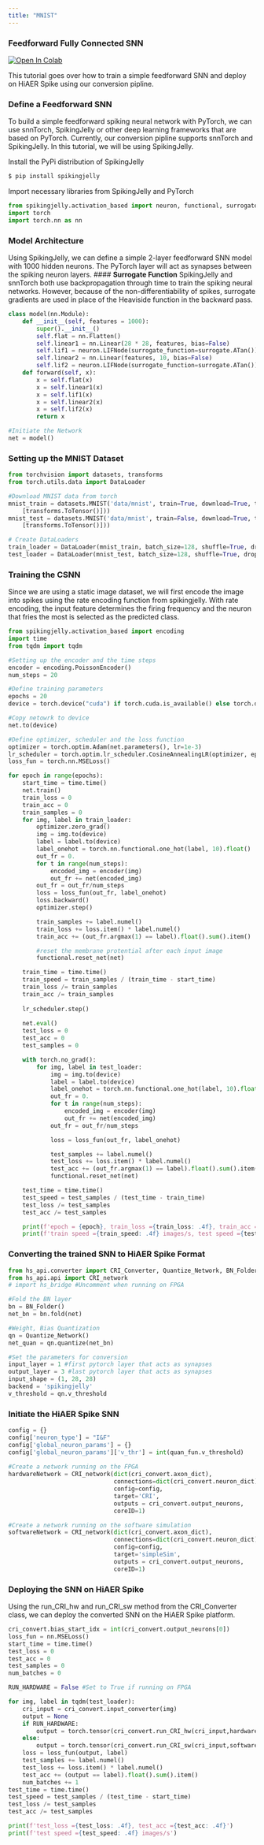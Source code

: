 ```yaml
---
title: "MNIST"
---
```


### **Feedforward Fully Connected SNN**

<a target="_blank" href="https://colab.research.google.com/github/Integrated-Systems-Neuroengineering/hiaer-spike/blob/main/notebooks/mnist.ipynb">
  <img src="https://colab.research.google.com/assets/colab-badge.svg" alt="Open In Colab"/>
</a>

This tutorial goes over how to train a simple feedforward SNN and deploy on HiAER Spike using our 
conversion pipline.

### **Define a Feedforward SNN**
To build a simple feedforward spiking neural network with PyTorch, we can use snnTorch, SpikingJelly or other deep learning frameworks that are based on PyTorch. Currently, our conversion pipline supports snnTorch and SpikingJelly. In this tutorial, we will be using SpikingJelly.

Install the PyPi distribution of SpikingJelly

```bash
$ pip install spikingjelly
```

Import necessary libraries from SpikingJelly and PyTorch

```python
from spikingjelly.activation_based import neuron, functional, surrogate, layer
import torch 
import torch.nn as nn
```

### **Model Architecture**
Using SpikingJelly, we can define a simple 2-layer feedforward SNN model with 1000 hidden neurons. The PyTorch layer will act as synapses between the spiking neuron layers. 
#### **Surrogate Function**
SpikingJelly and snnTorch both use backpropagation through time to train the spiking neural networks. However, because of the non-differentiability of spikes, surrogate gradients are used in place of the Heaviside function in the backward pass.

```python
class model(nn.Module): 
    def __init__(self, features = 1000): 
        super().__init__() 
        self.flat = nn.Flatten()
        self.linear1 = nn.Linear(28 * 28, features, bias=False) 
        self.lif1 = neuron.LIFNode(surrogate_function=surrogate.ATan()) 
        self.linear2 = nn.Linear(features, 10, bias=False) 
        self.lif2 = neuron.LIFNode(surrogate_function=surrogate.ATan()) 
    def forward(self, x): 
        x = self.flat(x)
        x = self.linear1(x) 
        x = self.lif1(x) 
        x = self.linear2(x) 
        x = self.lif2(x) 
        return x

```

```python
#Initiate the Network
net = model()
```
### **Setting up the MNIST Dataset**

```python
from torchvision import datasets, transforms
from torch.utils.data import DataLoader

#Download MNIST data from torch 
mnist_train = datasets.MNIST('data/mnist', train=True, download=True, transform=transforms.Compose(
    [transforms.ToTensor()]))
mnist_test = datasets.MNIST('data/mnist', train=False, download=True, transform=transforms.Compose(
    [transforms.ToTensor()]))

# Create DataLoaders
train_loader = DataLoader(mnist_train, batch_size=128, shuffle=True, drop_last=True)
test_loader = DataLoader(mnist_test, batch_size=128, shuffle=True, drop_last=True)
```

### **Training the CSNN**
Since we are using a static image dataset, we will first encode the image into spikes using the rate encoding function from spikingjelly. With rate encoding, the input feature determines the firing frequency and the neuron that fries the most is selected as the predicted class.  

```python
from spikingjelly.activation_based import encoding
import time
from tqdm import tqdm
```

```python
#Setting up the encoder and the time steps
encoder = encoding.PoissonEncoder()
num_steps = 20

#Define training parameters
epochs = 20
device = torch.device("cuda") if torch.cuda.is_available() else torch.device("cpu")

#Copy netowrk to device 
net.to(device)

#Define optimizer, scheduler and the loss function
optimizer = torch.optim.Adam(net.parameters(), lr=1e-3)
lr_scheduler = torch.optim.lr_scheduler.CosineAnnealingLR(optimizer, epochs)
loss_fun = torch.nn.MSELoss()
```

```python
for epoch in range(epochs):
    start_time = time.time()
    net.train()
    train_loss = 0
    train_acc = 0
    train_samples = 0
    for img, label in train_loader:
        optimizer.zero_grad()
        img = img.to(device)
        label = label.to(device)
        label_onehot = torch.nn.functional.one_hot(label, 10).float()
        out_fr = 0.
        for t in range(num_steps):
            encoded_img = encoder(img)
            out_fr += net(encoded_img)
        out_fr = out_fr/num_steps  
        loss = loss_fun(out_fr, label_onehot)
        loss.backward()
        optimizer.step()

        train_samples += label.numel()
        train_loss += loss.item() * label.numel()
        train_acc += (out_fr.argmax(1) == label).float().sum().item()

        #reset the membrane protential after each input image
        functional.reset_net(net)

    train_time = time.time()
    train_speed = train_samples / (train_time - start_time)
    train_loss /= train_samples
    train_acc /= train_samples
    
    lr_scheduler.step()
        
    net.eval()
    test_loss = 0
    test_acc = 0
    test_samples = 0

    with torch.no_grad():
        for img, label in test_loader:
            img = img.to(device)
            label = label.to(device)
            label_onehot = torch.nn.functional.one_hot(label, 10).float()
            out_fr = 0.   
            for t in range(num_steps):
                encoded_img = encoder(img)
                out_fr += net(encoded_img)
            out_fr = out_fr/num_steps  

            loss = loss_fun(out_fr, label_onehot)

            test_samples += label.numel()
            test_loss += loss.item() * label.numel()
            test_acc += (out_fr.argmax(1) == label).float().sum().item()
            functional.reset_net(net)

    test_time = time.time()
    test_speed = test_samples / (test_time - train_time)
    test_loss /= test_samples
    test_acc /= test_samples

    print(f'epoch = {epoch}, train_loss ={train_loss: .4f}, train_acc ={train_acc: .4f}, test_loss ={test_loss: .4f}, test_acc ={test_acc: .4f}')
    print(f'train speed ={train_speed: .4f} images/s, test speed ={test_speed: .4f} images/s')
```

### **Converting the trained SNN to HiAER Spike Format**

```python
from hs_api.converter import CRI_Converter, Quantize_Network, BN_Folder
from hs_api.api import CRI_network
# import hs_bridge #Uncomment when running on FPGA

#Fold the BN layer 
bn = BN_Folder() 
net_bn = bn.fold(net)

#Weight, Bias Quantization 
qn = Quantize_Network() 
net_quan = qn.quantize(net_bn)

#Set the parameters for conversion
input_layer = 1 #first pytorch layer that acts as synapses
output_layer = 3 #last pytorch layer that acts as synapses
input_shape = (1, 28, 28)
backend = 'spikingjelly'
v_threshold = qn.v_threshold
```
### **Initiate the HiAER Spike SNN**

```python
config = {}
config['neuron_type'] = "I&F"
config['global_neuron_params'] = {}
config['global_neuron_params']['v_thr'] = int(quan_fun.v_threshold)
    
#Create a network running on the FPGA
hardwareNetwork = CRI_network(dict(cri_convert.axon_dict),
                              connections=dict(cri_convert.neuron_dict),
                              config=config,
                              target='CRI', 
                              outputs = cri_convert.output_neurons,
                              coreID=1)

#Create a network running on the software simulation
softwareNetwork = CRI_network(dict(cri_convert.axon_dict),
                              connections=dict(cri_convert.neuron_dict),
                              config=config,
                              target='simpleSim', 
                              outputs = cri_convert.output_neurons,
                              coreID=1)
```
### **Deploying the SNN on HiAER Spike**

Using the run_CRI_hw and run_CRI_sw method from the CRI_Converter class, we can deploy the converted SNN on the HiAER Spike platform.

```python
cri_convert.bias_start_idx = int(cri_convert.output_neurons[0])
loss_fun = nn.MSELoss()
start_time = time.time()
test_loss = 0
test_acc = 0
test_samples = 0
num_batches = 0

RUN_HARDWARE = False #Set to True if running on FPGA

for img, label in tqdm(test_loader):
    cri_input = cri_convert.input_converter(img)
    output = None
    if RUN_HARDWARE:
        output = torch.tensor(cri_convert.run_CRI_hw(cri_input,hardwareNetwork), dtype=float)
    else:
        output = torch.tensor(cri_convert.run_CRI_sw(cri_input,softwareNetwork), dtype=float)
    loss = loss_fun(output, label)
    test_samples += label.numel()
    test_loss += loss.item() * label.numel()
    test_acc += (output == label).float().sum().item()
    num_batches += 1
test_time = time.time()
test_speed = test_samples / (test_time - start_time)
test_loss /= test_samples
test_acc /= test_samples

print(f'test_loss ={test_loss: .4f}, test_acc ={test_acc: .4f}')
print(f'test speed ={test_speed: .4f} images/s')
```



